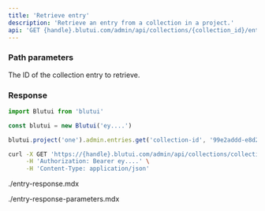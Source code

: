 ```yaml
---
title: 'Retrieve entry'
description: 'Retrieve an entry from a collection in a project.'
api: 'GET {handle}.blutui.com/admin/api/collections/{collection_id}/entries/{id}'
---
```


### Path parameters

<Parameter name="id" type="string" required>
The ID of the collection entry to retrieve.
</Parameter>

### Response

```ts tab="Node.js"
import Blutui from 'blutui'

const blutui = new Blutui('ey....')

blutui.project('one').admin.entries.get('collection-id', '99e2addd-e8d2-45c3-8184-fbcae8a6cf29')
```

```bash tab="cURL"
curl -X GET 'https://{handle}.blutui.com/admin/api/collections/collection-id/entries/99e2addd-e8d2-45c3-8184-fbcae8a6cf29' \
     -H 'Authorization: Bearer ey....' \
     -H 'Content-Type: application/json'
```

<include>./entry-response.mdx</include>

<include>./entry-response-parameters.mdx</include>

